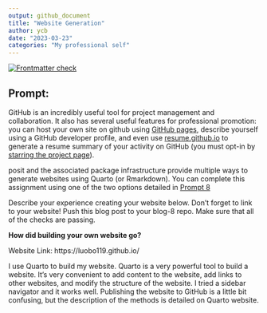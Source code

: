 ```yaml
---
output: github_document
title: "Website Generation"
author: ycb
date: "2023-03-23"
categories: "My professional self"
---
```


<!-- README.md is generated from README.Rmd. Please edit that file -->
<!-- badges: start -->
[![Frontmatter check](../../actions/workflows/check-yaml.yaml/badge.svg)](../../actions/workflows/check-yaml.yaml)
<!-- badges: end -->

## Prompt:

GitHub is an incredibly useful tool for project management and collaboration. It also has several useful features for professional promotion: you can host your own site on github using [GitHub pages](https://pages.github.com/), describe yourself using a GitHub developer profile, and even use [resume.github.io](http://resume.github.io/) to generate a resume summary of your activity on GitHub (you must opt-in by [starring the project page](https://github.com/resume/resume.github.com)). 

posit and the associated package infrastructure provide multiple ways to generate websites using Quarto (or Rmarkdown). You can complete this assignment using one of the two options detailed in [Prompt 8](https://stat585-at-isu.github.io/blog-2023/Prompts/Blog-8/Prompt.html)

Describe your experience creating your website below. Don't forget to link to your website! Push this blog post to your blog-8 repo. Make sure that all of the checks are passing.

**How did building your own website go?**

Website Link: https://luobo119.github.io/

I use Quarto to build my website. Quarto is a very powerful tool to build a website. It's very convenient to add content to the website, add links to other websites, and modify the structure of the website. I tried a sidebar navigator and it works well. Publishing the website to GitHub is a little bit confusing, but the description of the methods is detailed on Quarto website.
